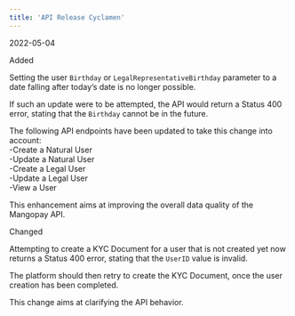 ```yaml
---  
title: 'API Release Cyclamen'  
---  
```

<span class="date">2022-05-04</span>  
  
  
<div class="pill pill-green">Added</div>  
  

Setting the user `Birthday` or `LegalRepresentativeBirthday` parameter to a date falling after today’s date is no longer possible.  

If such an update were to be attempted, the API would return a Status 400 error, stating that the `Birthday` cannot be in the future.  

The following API endpoints have been updated to take this change into account:  
-Create a Natural User  
-Update a Natural User  
-Create a Legal User  
-Update a Legal User  
-View a User  

This enhancement aims at improving the overall data quality of the Mangopay API.  
<div class="pill pill-purple">Changed</div>  
  

Attempting to create a KYC Document for a user that is not created yet now returns a Status 400 error, stating that the `UserID` value is invalid.  

The platform should then retry to create the KYC Document, once the user creation has been completed.  

This change aims at clarifying the API behavior.